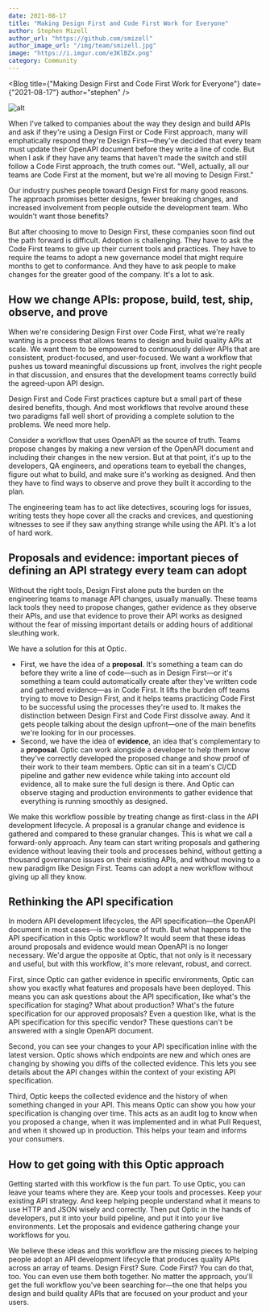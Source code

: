 ```yaml
---
date: 2021-08-17
title: "Making Design First and Code First Work for Everyone"
author: Stephen Mizell
author_url: "https://github.com/smizell"
author_image_url: "/img/team/smizell.jpg"
image: "https://i.imgur.com/e3KlBZx.png"
category: Community
---
```



<Blog title={"Making Design First and Code First Work for Everyone"} date={"2021-08-17"} author="stephen" />


![alt](/img/blog-content/social-for-lifecycle.png)

When I've talked to companies about the way they design and build APIs and ask if they're using a Design First or Code First approach, many will emphatically respond they're Design First—they've decided that every team must update their OpenAPI document before they write a line of code. But when I ask if they have any teams that haven't made the switch and still follow a Code First approach, the truth comes out. "Well, actually, all our teams are Code First at the moment, but we're all moving to Design First."



Our industry pushes people toward Design First for many good reasons. The approach promises better designs, fewer breaking changes, and increased involvement from people outside the development team. Who wouldn't want those benefits?

But after choosing to move to Design First, these companies soon find out the path forward is difficult. Adoption is challenging. They have to ask the Code First teams to give up their current tools and practices. They have to require the teams to adopt a new governance model that might require months to get to conformance. And they have to ask people to make changes for the greater good of the company. It's a lot to ask.

## How we change APIs: propose, build, test, ship, observe, and prove

When we're considering Design First over Code First, what we're really wanting is a process that allows teams to design and build quality APIs at scale. We want them to be empowered to continuously deliver APIs that are consistent, product-focused, and user-focused. We want a workflow that pushes us toward meaningful discussions up front, involves the right people in that discussion, and ensures that the development teams correctly build the agreed-upon API design.



Design First and Code First practices capture but a small part of these desired benefits, though. And most workflows that revolve around these two paradigms fall well short of providing a complete solution to the problems. We need more help.

Consider a workflow that uses OpenAPI as the source of truth. Teams propose changes by making a new version of the OpenAPI document and including their changes in the new version. But at that point, it's up to the developers, QA engineers, and operations team to eyeball the changes, figure out what to build, and make sure it's working as designed. And then they have to find ways to observe and prove they built it according to the plan.

The engineering team has to act like detectives, scouring logs for issues, writing tests they hope cover all the cracks and crevices, and questioning witnesses to see if they saw anything strange while using the API. It's a lot of hard work.

## Proposals and evidence: important pieces of defining an API strategy every team can adopt

Without the right tools, Design First alone puts the burden on the engineering teams to manage API changes, usually manually. These teams lack tools they need to propose changes, gather evidence as they observe their APIs, and use that evidence to prove their API works as designed without the fear of missing important details or adding hours of additional sleuthing work.

We have a solution for this at Optic.

* First, we have the idea of a **proposal**. It's something a team can do before they write a line of code—such as in Design First—or it's something a team could automatically create after they've written code and gathered evidence—as in Code First. It lifts the burden off teams trying to move to Design First, and it helps teams practicing Code First to be successful using the processes they're used to. It makes the distinction between Design First and Code First dissolve away. And it gets people talking about the design upfront—one of the main benefits we're looking for in our processes.
* Second, we have the idea of **evidence**, an idea that's complementary to a **proposal**. Optic can work alongside a developer to help them know they've correctly developed the proposed change and show proof of their work to their team members. Optic can sit in a team's CI/CD pipeline and gather new evidence while taking into account old evidence, all to make sure the full design is there. And Optic can observe staging and production environments to gather evidence that everything is running smoothly as designed.

We make this workflow possible by treating change as first-class in the API development lifecycle. A proposal is a granular change and evidence is gathered and compared to these granular changes. This is what we call a forward-only approach. Any team can start writing proposals and gathering evidence without leaving their tools and processes behind, without getting a thousand governance issues on their existing APIs, and without moving to a new paradigm like Design First. Teams can adopt a new workflow without giving up all they know.

## Rethinking the API specification

In modern API development lifecycles, the API specification—the OpenAPI document in most cases—is the source of truth. But what happens to the API specification in this Optic workflow? It would seem that these ideas around proposals and evidence would mean OpenAPI is no longer necessary. We'd argue the opposite at Optic, that not only is it necessary and useful, but with this workflow, it's more relevant, robust, and correct.

First, since Optic can gather evidence in specific environments, Optic can show you exactly what features and proposals have been deployed. This means you can ask questions about the API specification, like what's the specification for staging? What about production? What's the future specification for our approved proposals? Even a question like, what is the API specification for this specific vendor? These questions can't be answered with a single OpenAPI document.

Second, you can see your changes to your API specification inline with the latest version. Optic shows which endpoints are new and which ones are changing by showing you diffs of the collected evidence. This lets you see details about the API changes within the context of your existing API specification.

Third, Optic keeps the collected evidence and the history of when something changed in your API. This means Optic can show you how your specification is changing over time. This acts as an audit log to know when you proposed a change, when it was implemented and in what Pull Request, and when it showed up in production. This helps your team and informs your consumers.

## How to get going with this Optic approach

Getting started with this workflow is the fun part. To use Optic, you can leave your teams where they are. Keep your tools and processes. Keep your existing API strategy. And keep helping people understand what it means to use HTTP and JSON wisely and correctly. Then put Optic in the hands of developers, put it into your build pipeline, and put it into your live environments. Let the proposals and evidence gathering change your workflows for you.

We believe these ideas and this workflow are the missing pieces to helping people adopt an API development lifecycle that produces quality APIs across an array of teams. Design First? Sure. Code First? You can do that, too. You can even use them both together. No matter the approach, you'll get the full workflow you've been searching for—the one that helps you design and build quality APIs that are focused on your product and your users.

